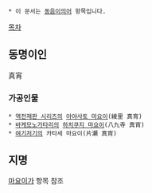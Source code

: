  * 이 문서는 [[동음이의어]] 항목입니다.
[[목차]]
== 동명이인 ==
真宵

=== 가공인물 ===
 * [[역전재판 시리즈]]의 [[아야사토 마요이]](綾里 真宵)
 * [[바케모노가타리]]의 [[하치쿠지 마요이]](八九寺 真宵)
 * [[여기저기]]의 카타세 마요이(片瀬 真宵)

== 지명 ==
[[마요이가]] 항목 참조

